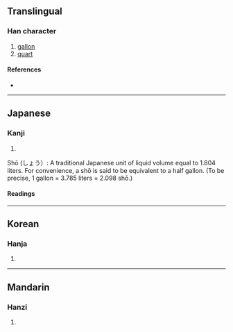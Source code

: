 {{character info/new}}
==Translingual==

===Han character===
{{Han char|rn=30|rad=口|as=04|sn=7|four=64000|canj=RHT|ids=⿰口升}}

# [[gallon]]
# [[quart]]

====References====
* {{Han ref|kx=0181.191|dkj=03424|dj=0399.220|hdz=10590.010|uh=544F|ud=21583|bh=CAA2|bd=51874}}

----

==Japanese==

===Kanji===
{{ja-kanji|grade=|rs=口04}}

# {{defn|lang=ja|sort=口04}}
Shō (しょう）: A traditional Japanese unit of liquid volume equal to 1.804 liters. For convenience, a shō is said to be equivalent to a half gallon. (To be precise, 1 gallon = 3.785 liters = 2.098 shō.)

====Readings====
{{ja-readings
|on=[[しょう]] (shō)
|kun=[[ガロン]] (garon), [[クオート]] (kuōto)
}}

----

==Korean==

===Hanja===
{{ko-hanja|hangeul=승|rv=seung|mr=sŭng}}

# {{defn|lang=ko|sort=口04}}

----

==Mandarin==

===Hanzi===
{{cmn-hanzi|pin=[[shēng]] ([[sheng1]])|wg=sheng<sup>1</sup>}}

# {{defn|lang=cmn|sort=口04}}